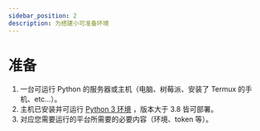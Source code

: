 ```yaml
---
sidebar_position: 2
description: 为搭建小可准备环境
---
```


# 准备

1. 一台可运行 Python 的服务器或主机（电脑、树莓派、安装了 Termux 的手机、etc...）。
2. 主机已安装并可运行 [Python 3 环境](https://www.python.org/) ，版本大于 3.8 皆可部署。
3. 对应您需要运行的平台所需要的必要内容（环境、token 等）。

